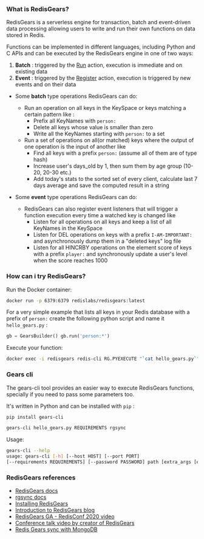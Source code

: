 ### What is RedisGears?

RedisGears is a serverless engine for transaction, batch and event-driven data processing allowing users to write and run their own functions on data stored in Redis.

Functions can be implemented in different languages, including Python and C APIs and can be executed by the RedisGears engine in one of two ways:

1. **Batch** : triggered by the [Run](https://oss.redislabs.com/redisgears/functions.html#run) action, execution is immediate and on existing data
2. **Event** : triggered by the [Register](https://oss.redislabs.com/redisgears/functions.html#register) action, execution is triggered by new events and on their data

- Some **batch** type operations RedisGears can do:

  - Run an operation on all keys in the KeySpace or keys matching a certain pattern like :
    - Prefix all KeyNames with `person:`
    - Delete all keys whose value is smaller than zero
    - Write all the KeyNames starting with `person:` to a set
  - Run a set of operations on all(or matched) keys where the output of one operation is the input of another like
    - Find all keys with a prefix `person:` (assume all of them are of type hash)
    - Increase user's days_old by 1, then sum them by age group (10-20, 20-30 etc.)
    - Add today's stats to the sorted set of every client, calculate last 7 days average and save the computed result in a string

- Some **event** type operations RedisGears can do:

  - RedisGears can also register event listeners that will trigger a function execution every time a watched key is changed like
    - Listen for all operations on all keys and keep a list of all KeyNames in the KeySpace
    - Listen for DEL operations on keys with a prefix `I-AM-IMPORTANT:` and asynchronously dump them in a "deleted keys" log file
    - Listen for all HINCRBY operations on the element score of keys with a prefix `player:` and synchronously update a user's level when the score reaches 1000

### How can i try RedisGears?

Run the Docker container:

```sh
docker run -p 6379:6379 redislabs/redisgears:latest
```

For a very simple example that lists all keys in your Redis database with a prefix of `person:` create the following python script and name it `hello_gears.py` :

```python
gb = GearsBuilder() gb.run('person:*')
```

Execute your function:

```sh
docker exec -i redisgears redis-cli RG.PYEXECUTE "`cat hello_gears.py`"
```

### Gears cli

The gears-cli tool provides an easier way to execute RedisGears functions, specially if you need to pass some parameters too.

It's written in Python and can be installed with `pip` :

```sh
pip install gears-cli
```

```sh
gears-cli hello_gears.py REQUIREMENTS rgsync
```

Usage:

```sh
gears-cli --help
usage: gears-cli [-h] [--host HOST] [--port PORT]
[--requirements REQUIREMENTS] [--password PASSWORD] path [extra_args [extra_args ...]]
```

### RedisGears references

- [RedisGears docs](https://oss.redis.com/redisgears/)
- [rgsync docs](https://github.com/RedisGears/rgsync)
- [Installing RedisGears](https://docs.redis.com/latest/modules/redisgears/installing-redisgears/)
- [Introduction to RedisGears blog](https://redis.com/blog/introduction-to-redisgears/)
- [RedisGears GA - RedisConf 2020 video](https://www.youtube.com/watch?v=J4clHQJScZQ&list=PL83Wfqi-zYZFvs80ncPAPHt-CEuimHl6Q&index=3)
- [Conference talk video by creator of RedisGears](https://www.youtube.com/watch?v=6SGWx5DtoCQ)
- [Redis Gears sync with MongoDB](https://github.com/RedisGears/rgsync/tree/master/examples/mongo)

